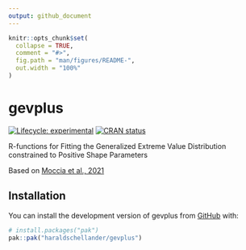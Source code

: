 ```yaml
---
output: github_document
---
```


<!-- README.md is generated from README.Rmd. Please edit that file -->

```r
knitr::opts_chunk$set(
  collapse = TRUE,
  comment = "#>",
  fig.path = "man/figures/README-",
  out.width = "100%"
)
```

# gevplus

<!-- badges: start -->
[![Lifecycle: experimental](https://img.shields.io/badge/lifecycle-experimental-orange.svg)](https://lifecycle.r-lib.org/articles/stages.html#experimental)
[![CRAN status](https://www.r-pkg.org/badges/version/gevplus)](https://CRAN.R-project.org/package=gevplus)
<!-- badges: end -->

R-functions for Fitting the Generalized Extreme Value Distribution constrained to Positive Shape Parameters 

Based on [Moccia et al., 2021](https://www.sciencedirect.com/science/article/pii/S221458182100135X)

## Installation

You can install the development version of gevplus from [GitHub](https://github.com/) with:

``` r
# install.packages("pak")
pak::pak("haraldschellander/gevplus")
```

